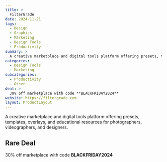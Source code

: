 ```yaml
---
title: >
  FilterGrade
date: 2024-11-21
tags:
  - Design
  - Graphics
  - Marketing
  - Design Tools
  - Productivity
summary: >
  A creative marketplace and digital tools platform offering presets, templates, overlays, and educational resources for photographers, videographers, and designers.
categories:
  - Design Tools
  - Marketing
subcategories:
  - Productivity
  - Other
deal: >
  30% off marketplace with code **BLACKFRIDAY2024**
website: https://filtergrade.com
layout: ProductLayout
---
```

A creative marketplace and digital tools platform offering presets, templates, overlays, and educational resources for photographers, videographers, and designers.

## Rare Deal

30% off marketplace with code **BLACKFRIDAY2024**
